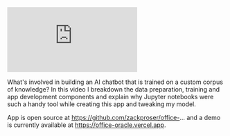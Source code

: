 <iframe 
  class="youtube-video"
  src="https://www.youtube.com/embed/I6ZcquRsfPU" 
  title="Building an AI chatbot with langchain, Pinecone.io, Jupyter notebooks and Vercel" 
  frameborder="0" 
  allow="fullscreen;">
 </iframe>

What's involved in building an AI chatbot that is trained on a custom corpus of knowledge? In this video I breakdown the data preparation, training and app development components and explain why Jupyter notebooks were such a handy tool while creating this app and tweaking my model.

App is open source at https://github.com/zackproser/office-... and a demo is currently available at https://office-oracle.vercel.app.




